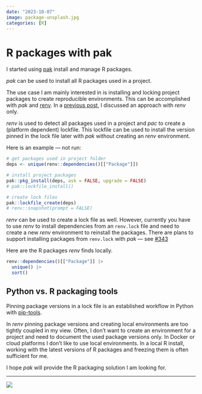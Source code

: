 ```yaml
---
date: "2023-10-07"
image: package-unsplash.jpg
categories: [R]
---
```


# R packages with pak

I started using [pak](https://pak.r-lib.org/) install and manage R packages.

_pak_ can be used to install all R packages used in a project.

The use case I am mainly interested in is installing and locking project packages to create reproducible environments. This can be accomplished with _pak_ and [renv](https://rstudio.github.io/renv/index.html). In a [previous post](/posts/2023-07-29-renv/index.qmd), I discussed an approach with _renv_ only.

_renv_ is used to detect all packages used in a project and _pac_ to create a (platform dependent) lockfile. This lockfile can be used to install the version pinned in the lock file later with _pak_ without creating an _renv_ environment.

Here is an example — not run:

```r
# get packages used in project folder
deps <- unique(renv::dependencies()[["Package"]])

# install project packages
pak::pkg_install(deps, ask = FALSE, upgrade = FALSE)
# pak::lockfile_install()

# create lock files
pak::lockfile_create(deps)
# renv::snapshot(prompt = FALSE)
```

_renv_ can be used to create a lock file as well. However, currently you have to use _renv_ to install dependencies from an `renv.lock` file and need to create a new _renv_ environment to reinstall the packages. There are plans to support installing packages from `renv.lock` with _pak_ — see [#343](https://github.com/r-lib/pak/issues/343)

Here are the R packages _renv_ finds locally.

```r
renv::dependencies()[["Package"]] |>
  unique() |>
  sort()
```

## Python vs. R packaging tools

Pinning package versions in a lock file is an established workflow in Python with [pip-tools](https://github.com/jazzband/pip-tools).

In _renv_ pinning package versions and creating local environments are too tightly coupled in my view. Often, I don't want to create an environment for a project and need to document the used package versions only. In Docker or cloud platforms I don't like to use local environments. In a local R install, working with the latest versions of R packages and freezing them is often sufficient for me.

I hope _pak_ will provide the R packaging solution I am looking for.

---

![](package-unsplash.jpg)
